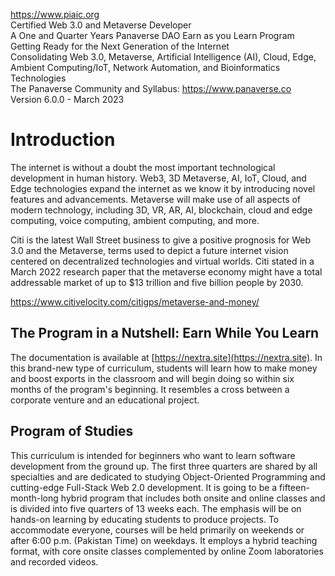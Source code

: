 https://www.piaic.org  <br />
Certified Web 3.0 and Metaverse Developer  <br />
A One and Quarter Years Panaverse DAO Earn as you Learn Program  <br />
Getting Ready for the Next Generation of the Internet  <br />
Consolidating Web 3.0, Metaverse, Artificial Intelligence (AI), Cloud, Edge, Ambient Computing/IoT, Network Automation, and Bioinformatics Technologies  <br />
The Panaverse Community and Syllabus: https://www.panaverse.co  <br />
Version 6.0.0 - March 2023

# Introduction

The internet is without a doubt the most important technological development in human history. Web3, 3D Metaverse, AI, IoT, Cloud, and Edge technologies expand the internet as we know it by introducing novel features and advancements. Metaverse will make use of all aspects of modern technology, including 3D, VR, AR, AI, blockchain, cloud and edge computing, voice computing, ambient computing, and more.

Citi is the latest Wall Street business to give a positive prognosis for Web 3.0 and the Metaverse, terms used to depict a future internet vision centered on decentralized technologies and virtual worlds. Citi stated in a March 2022 research paper that the metaverse economy might have a total addressable market of up to $13 trillion and five billion people by 2030.

https://www.citivelocity.com/citigps/metaverse-and-money/ 


## The Program in a Nutshell: Earn While You Learn

The documentation is available at [https://nextra.site](https://nextra.site).
In this brand-new type of curriculum, students will learn how to make money and boost exports in the classroom and will begin doing so within six months of the program's beginning. It resembles a cross between a corporate venture and an educational project.

## Program of Studies

This curriculum is intended for beginners who want to learn software development from the ground up. The first three quarters are shared by all specialties and are dedicated to studying Object-Oriented Programming and cutting-edge Full-Stack Web 2.0 development. It is going to be a fifteen-month-long hybrid program that includes both onsite and online classes and is divided into five quarters of 13 weeks each. The emphasis will be on hands-on learning by educating students to produce projects. To accommodate everyone, courses will be held primarily on weekends or after 6:00 p.m. (Pakistan Time) on weekdays. It employs a hybrid teaching format, with core onsite classes complemented by online Zoom laboratories and recorded videos.
